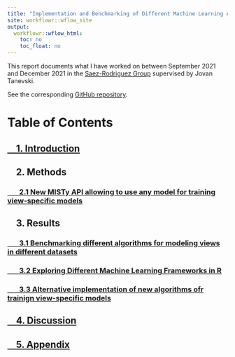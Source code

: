 ```yaml
---
title: "Implementation and Benchmarking of Different Machine Learning Algorithms for Training View-Specific Models in MISTy"
site: workflowr::wflow_site
output:
  workflowr::wflow_html:
    toc: no
    toc_float: no
---
```


This report documents what I have worked on between September 2021
and December 2021 in the [Saez-Rodriguez Group](https://saezlab.org) supervised
by Jovan Tanevski.

See the corresponding
[GitHub repository](https://github.com/schae211/mistyR/tree/as-function).

# Table of Contents

## [&nbsp;&nbsp;&nbsp; 1. Introduction](https://schae211.github.io/report/introduction.html)

## &nbsp;&nbsp;&nbsp; 2. Methods

### [&nbsp;&nbsp;&nbsp;&nbsp;&nbsp;&nbsp; 2.1 New MISTy API allowing to use any model for training view-specific models](https://schae211.github.io/report/tutorial.html)

## &nbsp;&nbsp;&nbsp; 3. Results

### [&nbsp;&nbsp;&nbsp;&nbsp;&nbsp;&nbsp; 3.1 Benchmarking different algorithms for modeling views in different datasets](https://schae211.github.io/report/benchmark.html)

### [&nbsp;&nbsp;&nbsp;&nbsp;&nbsp;&nbsp; 3.2 Exploring Different Machine Learning Frameworks in R](https://schae211.github.io/report/frameworks.html)

### [&nbsp;&nbsp;&nbsp;&nbsp;&nbsp;&nbsp; 3.3 Alternative implementation of new algorithms ofr trainign view-specific models](https://schae211.github.io/report/model_api.html)

## [&nbsp;&nbsp;&nbsp; 4. Discussion](https://schae211.github.io/report/conclusions.html)

## [&nbsp;&nbsp;&nbsp; 5. Appendix](https://schae211.github.io/report/appendix.html)
